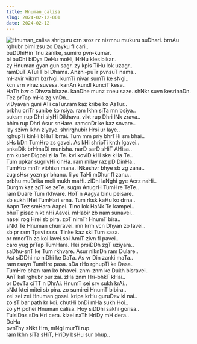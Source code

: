 ```yaml
---
title: Hnuman_calisa
slug: 2024-02-12-001
date: 2024-02-12
---
```

![Hnuman_calisa](/Hnuman.jpg)
shriguru crn sroz rz nizmnu mukuru suDhari. brnAu rghubr biml zsu zo Dayku fl cari..\
buDDhiHin Tnu zanike, sumiro pvn-kumar.\
bl buDhi biDya DeHu moHi, HrHu kles bikar..\
zy Hnuman gyan gun sagr. zy kpis TiHu lok uzagr..\
ramDuT ATuliT bl Dhama. Anzni-puTr pvnsuT nama..\
mHavir vikrm bzrNgi. kumTi nivar sumTi ke sNgi..\
kcn vrn viraz suvesa. kanAn kundl kunciT kesa..\
HaTh bzr o Dhvza biraze. kanDhe munz zneu saze. shNkr suvn kesrinnDn. Tez prTap mHa zg vnDn..\
viDyavan guni ATi caTur.ram kaz kribe ko AaTur..\
prbhu criTr sunibe ko rsiya. ram lkhn siTa mn bsiya..\
suksm rup Dhri siyHi Dikhava. vikt rup Dhri lNk zrava..\
bhim rup Dhri Asur snHare. ramcnDr ke kaz snvare..\
lay szivn lkhn ziyaye. shrirghubir Hrsi ur laye..\
rghupTi kinHi bHuT brrai. Tum mm priy bhrTHi sm bhai..\
sHs bDn TumHro zs gavei. As kHi shripTi knth lgavei..\
snkaDik brHmaDi munisha. narD sarD sHiT AHisa..\
zm kuber Digpal zHa Te. kvi koviD kHi ske kHa Te..\
Tum upkar sugrivHi kinHa. ram milay raz pD DinHa..\
TumHro mnTr vibhisn mana. lNkeshvr bhye sb zg zana..\
zug sHsr yozn pr bhanu. lilyo TaHi mDhur fl zanu..\
prbhu muDrika meli mukh maHi. zlDhi laNghi gye Acrz naHi..\
Durgm kaz zgT ke zeTe. sugm AnugrH TumHre TeTe..\
ram Duare Tum rkhvare. HoT n Aagya binu peisare..\
sb sukh lHei TumHari srna. Tum rksk kaHu ko drna..\
Aapn Tez smHaro Aapei. Tino lok HaNk Te kampei..\
bhuT pisac nikt nHi Aavei. mHabir zb nam sunavei..\
nasei rog Hrei sb pira. zpT nirnTr HnumT bira..\
sNkt Te Hnuman churravei. mn krm vcn Dhyan zo lavei..\
sb pr ram Tpsvi raza. Tinke kaz skl Tum saza.\
or mnorTh zo koi lavei.soi AmiT zivn fl pavei..\
caro yug prTap TumHara. Hei prsiDDh zgT uziyara..\
saDhu-snT ke Tum rkhvare. Asur niknDn ram Dulare..\
Ast siDDhi no niDhi ke DaTa. As vr Din zanki maTa..\
ram rsayn TumHre pasa. sDa rHo rghupTi ke Dasa..\
TumHre bhzn ram ko bhavei. znm-znm ke Dukh bisravei..\
AnT kal rghubr pur zai. zHa znm Hri-bhkT kHai..\
or DevTa ciTT n DhrAi. HnumT sei srv sukh krAi..\
sNkt ktei mitei sb pira. zo sumirei HnumT blbira..\
zei zei zei Hnuman gosai. kripa krHu guruDev ki nai..\
zo sT bar path kr koi. chutHi bnDi mHa sukh Hoi..\
zo yH pdhei Hnuman calisa. Hoy siDDhi sakhi gorisa..\
TulsiDas sDa Hri cera. kizei naTh HriDy mH dera..\
DoHa\
pvnTny sNkt Hrn, mNgl murTi rup.\
ram lkhn siTa sHiT, HriDy bsHu sur bhup..
